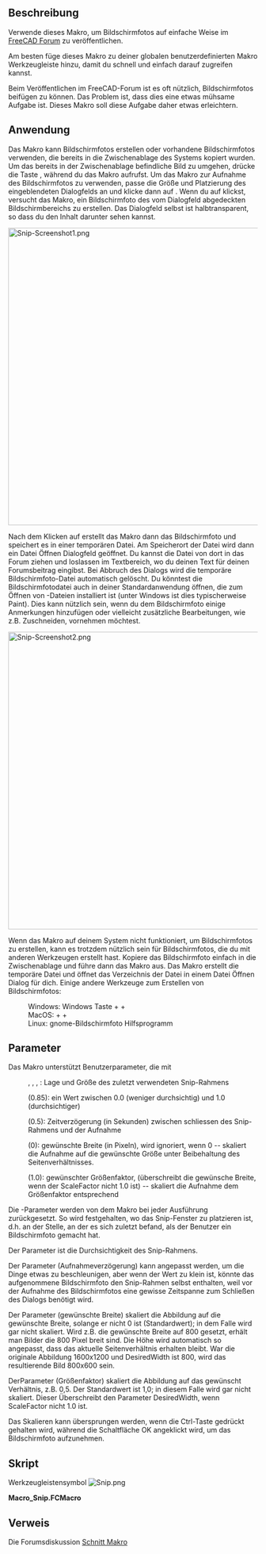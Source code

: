 <languages/>

{{Macro/de
|Name=Makro Snip
|Icon=Snip.png
|Description=Verwende dieses Makro, um Bildschirmfotos im FreeCAD-Forum zu veröffentlichen.<br/> Am besten füge dieses Makro zu deiner globalen benutzerdefinierten Makro-Werkzeugleiste hinzu, damit du schnell und einfach darauf zugreifen kannst.<br/> Wenn du im FreeCAD-Forum veröffentlichst, ist es oft nützlich, Bildschirmfotos einbinden zu können. Das Problem ist, dass dies eine etwas mühsame Aufgabe ist. Dieses Makro soll diese Aufgabe etwas erleichtern.<br/>Das Makro kann Bildschirmfotos machen oder es kann vorhandene Bildschirmfotos verwenden, die bereits in die Zwischenablage des Systems kopiert wurden. Um das bereits in der Zwischenablage befindliche Bild zu umgehen, drücke die Umschalttaste, während du das Makro aufrufst. Um das Makro zur Aufnahme des Bildschirmfotos zu verwenden, passe die Größe und Platzierung des eingeblendeten Dialogfelds an, und klicke dann auf OK. Wenn du auf OK klickst, versucht das Makro, ein Bildschirmfoto des vom Dialogfeld abgedeckten Bildschirmbereichs zu erstellen. Das Dialogfeld selbst ist halbtransparent, so dass du den Inhalt darunter sehen kannst. 
|Author=TheMarkster
|Version=1.3
|Date=2024.07.23
|FCVersion=Alle
|Download=[https://wiki.freecad.org/images/a/a0/Snip.png ToolBar Icon]
|SeeAlso=[[Macro_Copy3DViewToClipboard|Macro Copy3DViewToClipboard]], [[Macro_Screen_Wiki|Macro Screen Wiki]]
|Shortcut=Unter Windows: Windows Key + Shift + S<br/>
Unter Mac: Command + Shift + 4<br/>
Unter Linux: gnome-screenshot utility<br/>
}}

<span id="Description"></span>
==Beschreibung==

Verwende dieses Makro, um Bildschirmfotos auf einfache Weise im [https://forum.freecad.org FreeCAD Forum] zu veröffentlichen.

Am besten füge dieses Makro zu deiner globalen benutzerdefinierten Makro Werkzeugleiste hinzu, damit du schnell und einfach darauf zugreifen kannst.

Beim Veröffentlichen im FreeCAD-Forum ist es oft nützlich, Bildschirmfotos beifügen zu können. Das Problem ist, dass dies eine etwas mühsame Aufgabe ist. Dieses Makro soll diese Aufgabe daher etwas erleichtern.

<span id="Usage"></span>
==Anwendung==

Das Makro kann Bildschirmfotos erstellen oder vorhandene Bildschirmfotos verwenden, die bereits in die Zwischenablage des Systems kopiert wurden. Um das bereits in der Zwischenablage befindliche Bild zu umgehen, drücke die Taste {{KEY|Umschalten}}, während du das Makro aufrufst. Um das Makro zur Aufnahme des Bildschirmfotos zu verwenden, passe die Größe und Platzierung des eingeblendeten Dialogfelds an und klicke dann auf {{Button|OK}}. Wenn du auf {{Button|OK}} klickst, versucht das Makro, ein Bildschirmfoto des vom Dialogfeld abgedeckten Bildschirmbereichs zu erstellen. Das Dialogfeld selbst ist halbtransparent, so dass du den Inhalt darunter sehen kannst.

[[File:Snip-Screenshot1.png|600px]]
{{Caption|Beachte den halbtransparenten Dialog. Es wird nur der Bildschirminhalt unterhalb des Dialogs erfasst.}}

Nach dem Klicken auf {{Button|OK}} erstellt das Makro dann das Bildschirmfoto und speichert es in einer temporären Datei.  Am Speicherort der Datei wird dann ein Datei Öffnen Dialogfeld geöffnet. Du kannst die Datei von dort in das Forum ziehen und loslassen im Textbereich, wo du deinen Text für deinen Forumsbeitrag eingibst. Bei Abbruch des Dialogs wird die temporäre Bildschirmfoto-Datei automatisch gelöscht.  Du könntest die Bildschirmfotodatei auch in deiner Standardanwendung öffnen, die zum Öffnen von {{FileName|.png}}-Dateien installiert ist (unter Windows ist dies typischerweise Paint). Dies kann nützlich sein, wenn du dem Bildschirmfoto einige Anmerkungen hinzufügen oder vielleicht zusätzliche Bearbeitungen, wie z.B. Zuschneiden, vornehmen möchtest.

[[File:Snip-Screenshot2.png|600px]]
{{Caption|Dies ist der Dateiöffnungsdialog, der nach der Aufnahme des Bildschirmfotos automatisch aufklappt. Das Bild kann in das Forum gezogen und losgelassen werden oder es kann zur weiteren Bearbeitung in deiner System-Standardanwendung zum Öffnen von .png-Dateien geöffnet werden. 
Alternativ dazu kannst du auf das Bild rechtsklicken und {{KEY|Öffnen mit..}} mit einer anderen Anwendung deiner Wahl öffnen.}}

Wenn das Makro auf deinem System nicht funktioniert, um Bildschirmfotos zu erstellen, kann es trotzdem nützlich sein für Bildschirmfotos, die du mit anderen Werkzeugen erstellt hast.  Kopiere das Bildschirmfoto einfach in die Zwischenablage und führe dann das Makro aus. Das Makro erstellt die temporäre Datei und öffnet das Verzeichnis der Datei in einem Datei Öffnen Dialog für dich. Einige andere Werkzeuge zum Erstellen von Bildschirmfotos:

: Windows: Windows Taste + {{KEY|Umschalten}} + {{KEY|S}}
: MacOS: {{KEY|Command}} + {{KEY|Umschalten}} + {{KEY|4}}
: Linux: gnome-Bildschirmfoto Hilfsprogramm

<span id="Parameters"></span>
==Parameter==

Das Makro unterstützt Benutzerparameter, die mit {{MenuCommand|Werkzeuge → Parameter bearbeiten... → Plugins → Snip_Macro}}

: {{incode|LastX}}, {{incode|LastY}}, {{incode|LastWidth}}, {{incode|LastHight}}: Lage und Größe des zuletzt verwendeten Snip-Rahmens
: {{incode|WindowOpacity}} (0.85): ein Wert zwischen 0.0 (weniger durchsichtig) und 1.0 (durchsichtiger)
: {{incode|SnipDelay}} (0.5): Zeitverzögerung (in Sekunden) zwischen schliessen des Snip-Rahmens und der Aufnahme
: {{incode|DesiredWidth}} (0): gewünschte Breite (in Pixeln), wird ignoriert, wenn 0 -- skaliert die Aufnahme auf die gewünschte Größe unter Beibehaltung des Seitenverhältnisses.
: {{incode|ScaleFactor}} (1.0): gewünschter Größenfaktor, (überschreibt die gewünsche Breite, wenn der ScaleFactor nicht 1.0 ist) -- skaliert die Aufnahme dem Größenfaktor entsprechend

Die {{incode|Last}}-Parameter werden von dem Makro bei jeder Ausführung zurückgesetzt. So wird festgehalten, wo das Snip-Fenster zu platzieren ist, d.h. an der Stelle, an der es sich zuletzt befand, als der Benutzer ein Bildschirmfoto gemacht hat.

Der Parameter {{incode|WindowOpacity}} ist die Durchsichtigkeit des Snip-Rahmens.

Der Parameter {{incode|SnipDelay}} (Aufnahmeverzögerung) kann angepasst werden, um die Dinge etwas zu beschleunigen, aber wenn der Wert zu klein ist, könnte das aufgenommene Bildschirmfoto den Snip-Rahmen selbst enthalten, weil vor der Aufnahme des Bildschirmfotos eine gewisse Zeitspanne zum Schließen des Dialogs benötigt wird.

Der Parameter {{incode|DesiredWidth}} (gewünschte Breite) skaliert die Abbildung auf die gewünschte Breite, solange er nicht 0 ist (Standardwert); in dem Falle wird gar nicht skaliert. Wird z.B. die gewünschte Breite auf 800 gesetzt, erhält man Bilder die 800 Pixel breit sind. Die Höhe wird automatisch so angepasst, dass das aktuelle Seitenverhältnis erhalten bleibt. War die originale Abbildung 1600x1200 und DesiredWidth ist 800, wird das resultierende Bild 800x600 sein.

DerParameter {{incode|ScaleFactor}} (Größenfaktor) skaliert die Abbildung auf das gewünscht Verhältnis, z.B. 0,5. Der Standardwert ist 1,0; in diesem Falle wird gar nicht skaliert. Dieser Überschreibt den Parameter DesiredWidth, wenn ScaleFactor nicht 1.0 ist.

Das Skalieren kann übersprungen werden, wenn die Ctrl-Taste gedrückt gehalten wird, während die Schaltfläche OK angeklickt wird, um das Bildschirmfoto aufzunehmen.

<span id="Script"></span>
==Skript== 

Werkzeugleistensymbol [[Image:Snip.png]]

'''Macro_Snip.FCMacro'''

{{MacroCode|code=
# -*- coding: utf-8 -*-
"""
***************************************************************************
*   Copyright (c) 2019 <TheMarkster>                                      *
*                                                                         *
*   This file is a supplement to the FreeCAD CAx development system.      *
*                                                                         *
*   This program is free software; you can redistribute it and/or modify  *
*   it under the terms of the GNU Lesser General Public License (LGPL)    *
*   as published by the Free Software Foundation; either version 2 of     *
*   the License, or (at your option) any later version.                   *
*                                                                         *
*   This software is distributed in the hope that it will be useful,      *
*   but WITHOUT ANY WARRANTY; without even the implied warranty of        *
*   MERCHANTABILITY or FITNESS FOR A PARTICULAR PURPOSE. See the          *
*   GNU Library General Public License at http://www.gnu.org/licenses     *
*   for more details.                                                     *
*                                                                         *
*   For more information about the GNU Library General Public License     *
*   write to the Free Software Foundation, Inc., 59 Temple Place,         *
*   Suite 330, Boston, MA  02111-1307 USA                                 *
*                                                                         *
***************************************************************************
"""



"""
Snip Macro

This is a macro to make it easier to post screenshots to the FreeCAD forum.

The forum supports a drag and drop interface -- just drag and drop an image to the
textarea where you type in your post. But it still requires many
tedious steps. This macro is to reduce some of those steps.

You should add the macro to your custom macro toolbar to save as many clicks as possible.

The first thing the macro does is to check if there is an image already saved to the
system clipboard, and if so, it uses that one. To bypass the clipboard, press Shift
while invoking the macro.

"""

__title__ = "Snip"
__author__ = "TheMarkster"
__url__ = ""
__Wiki__ = ""
__date__ = "2024.07.23"
__version__ = 1.3
import FreeCAD
from PySide import QtGui,QtCore
import uuid
import time
import tempfile, os, shutil

# class SnipBox(QtGui.QDialog):
#     def __init__(self, scale, desired_width):
#         QtGui.QDialog.__init__(self)
#         self.scale = scale
#         self.desired_width = desired_width
#
#         self.detailsTextEdit = QtGui.QTextEdit("Details")
#         self.Details = QtGui.QPushButton("Details")
#         self.Scaling = QtGui.QPushButton("Scaling")
#         self.Details.clicked.connect(self.onDetailsClicked)
#         self.Scaling.clicked.connect(self.onScalingClicked)
#         layout = QtGui.QVBoxLayout()
#         layout.addWidget(self.detailsTextEdit)
#         layout.addStretch()
#         buttons = QtGui.QDialogButtonBox(
#             QtGui.QDialogButtonBox.Ok,
#             QtCore.Qt.Horizontal, self)
#         buttons.accepted.connect(self.accept)
#         buttons.rejected.connect(self.reject)
#         buttons.addButton(self.Details, QtGui.QDialogButtonBox.ActionRole)
#         buttons.addButton(self.Scaling, QtGui.QDialogButtonBox.ActionRole)
#         buttons.setCenterButtons(True)
#         layout.addWidget(buttons)
#         self.setLayout(layout)
#         self.detailsTextEdit.setVisible(False)
#
#     def setDetailedText(self, txt):
#         self.detailsTextEdit.setText(txt)
#
#     def setTitle(self, rectwidth, rectheight):
#         if self.scale != 1.0:
#            out_width = rect.width()*scale_factor
#         elif self.desired_width != 0:
#             out_width = desired_width
#         self.setWindowTitle(f"Snip macro v{__version__} {rectwidth} x {rectheight} output width {out_width}")
#
#
#     def onDetailsClicked(self):
#         self.detailsTextEdit.setVisible(not self.detailsTextEdit.isVisible())
#
#     def onScalingClicked(self):
#         pass
#
#     def event(self, e): #credit serge_gubenko of stackoverflow for this
#         result = QtGui.QDialog.event(self, e)
#         self.setMinimumHeight(0)
#         self.setMaximumHeight(16777215)
#         self.setMinimumWidth(0)
#         self.setMaximumWidth(16777215)
#         self.setSizePolicy(QtGui.QSizePolicy.Expanding, QtGui.QSizePolicy.Expanding)
#         textEdit = self.findChild(QtGui.QTextEdit)
#         if textEdit != None :
#             textEdit.setMinimumHeight(0)
#             textEdit.setMaximumHeight(16777215)
#             textEdit.setMinimumWidth(0)
#             textEdit.setMaximumWidth(16777215)
#             textEdit.setSizePolicy(QtGui.QSizePolicy.Expanding, QtGui.QSizePolicy.Expanding)
# #thanks to mario52 for this
#         if result == True:
#             try:
#                 rect = mb.frameGeometry()
#                 rectwidth  = rect.width()
#                 rectheight = rect.height()
#                 mb.setTitle(rectwidth,rectheight)
#
#             except Exception:
#                 None
# ##############
#         return result
class SnipBox(QtGui.QDialog):
    def __init__(self, scale, desired_width):
        QtGui.QDialog.__init__(self)
        self.pg = FreeCAD.ParamGet("User parameter:Plugins/Snip_Macro")
        self.scale = scale
        self.desired_width = desired_width

        self.detailsTextEdit = QtGui.QTextEdit("Details")
        self.Details = QtGui.QPushButton("Details")
        self.Scaling = QtGui.QPushButton("Scaling")
        self.Details.clicked.connect(self.onDetailsClicked)
        self.Scaling.clicked.connect(self.onScalingClicked)

        layout = QtGui.QVBoxLayout()
        layout.addWidget(self.detailsTextEdit)
        layout.addStretch()

        # Scaling widgets
        self.scaleLabel = QtGui.QLabel("Scale:")
        self.scaleSpinBox = QtGui.QDoubleSpinBox()
        self.scaleSpinBox.setDecimals(2)
        self.scaleSpinBox.setSingleStep(0.1)
        self.scaleSpinBox.setValue(self.scale)
        self.scaleSpinBox.valueChanged.connect(self.updateScale)

        self.fixedWidthLabel = QtGui.QLabel("Fixed Width:")
        self.fixedWidthSpinBox = QtGui.QSpinBox()
        self.fixedWidthSpinBox.setRange(0, 10000)
        self.fixedWidthSpinBox.setValue(self.desired_width)
        self.fixedWidthSpinBox.valueChanged.connect(self.updateDesiredWidth)

        self.scaleLayout = QtGui.QVBoxLayout()
        self.scaleText = QtGui.QLabel("Scale values other than 1.0 will override fixed width setting")
        self.scaleLayout.addWidget(self.scaleText)
        scaleHBox1 = QtGui.QHBoxLayout()
        scaleHBox1.addWidget(self.scaleLabel)
        scaleHBox1.addWidget(self.scaleSpinBox)

        scaleHBox2 = QtGui.QHBoxLayout()
        scaleHBox2.addWidget(self.fixedWidthLabel)
        scaleHBox2.addWidget(self.fixedWidthSpinBox)

        self.scaleLayout.addLayout(scaleHBox1)
        self.scaleLayout.addLayout(scaleHBox2)

        self.scaleWidget = QtGui.QWidget()
        self.scaleWidget.setLayout(self.scaleLayout)
        self.scaleWidget.setVisible(False)

        layout.addWidget(self.scaleWidget)

        buttons = QtGui.QDialogButtonBox(
            QtGui.QDialogButtonBox.Ok,
            QtCore.Qt.Horizontal, self)
        buttons.accepted.connect(self.accept)
        buttons.rejected.connect(self.reject)
        buttons.addButton(self.Details, QtGui.QDialogButtonBox.ActionRole)
        buttons.addButton(self.Scaling, QtGui.QDialogButtonBox.ActionRole)
        buttons.setCenterButtons(True)
        layout.addWidget(buttons)
        self.setLayout(layout)
        self.detailsTextEdit.setVisible(False)

    def setDetailedText(self, txt):
        self.detailsTextEdit.setText(txt)

    def setTitle(self, rectwidth, rectheight):
        if self.scale != 1.0:
            out_width = rectwidth * self.scale
        elif self.desired_width != 0:
            out_width = self.desired_width
        self.setWindowTitle(f"Snip macro v{__version__} {rectwidth} x {rectheight} output width {out_width}")

    def onDetailsClicked(self):
        if self.scaleWidget.isVisible():
            self.scaleWidget.setVisible(False)
        self.detailsTextEdit.setVisible(not self.detailsTextEdit.isVisible())

    def onScalingClicked(self):
        if self.detailsTextEdit.isVisible():
            self.detailsTextEdit.setVisible(False)
        self.scaleWidget.setVisible(not self.scaleWidget.isVisible())

    def updateScale(self, value):
        self.scale = value
        self.pg.SetFloat("ScaleFactor", self.scale)

    def updateDesiredWidth(self, value):
        self.desired_width = value
        self.pg.SetInt("DesiredWidth", self.desired_width)

    def event(self, e): #credit serge_gubenko of stackoverflow for this
        result = QtGui.QDialog.event(self, e)
        self.setMinimumHeight(0)
        self.setMaximumHeight(16777215)
        self.setMinimumWidth(0)
        self.setMaximumWidth(16777215)
        self.setSizePolicy(QtGui.QSizePolicy.Expanding, QtGui.QSizePolicy.Expanding)
        textEdit = self.findChild(QtGui.QTextEdit)
        if textEdit != None :
            textEdit.setMinimumHeight(0)
            textEdit.setMaximumHeight(16777215)
            textEdit.setMinimumWidth(0)
            textEdit.setMaximumWidth(16777215)
            textEdit.setSizePolicy(QtGui.QSizePolicy.Expanding, QtGui.QSizePolicy.Expanding)
#thanks to mario52 for this
        if result == True:
            try:
                rect = mb.frameGeometry()
                rectwidth  = rect.width()
                rectheight = rect.height()
                mb.setTitle(rectwidth,rectheight)
            except Exception:
                None
##############
        return result

def get_screen_for_widget(widget):
    screen_geometry = widget.geometry()
    for screen in QtGui.QApplication.screens():
        if screen.geometry().contains(screen_geometry.center()):
            return screen
def get_widget_screen_coordinates(widget):
    screen = get_screen_for_widget(widget)
    widget_geometry = widget.geometry()
    screen_geometry = screen.geometry()
    return QtCore.QRect(widget_geometry.x() - screen_geometry.x(),
                        widget_geometry.y() - screen_geometry.y(),
                        widget_geometry.width(),
                        widget_geometry.height())


pg = FreeCAD.ParamGet("User parameter:Plugins/Snip_Macro")
#parameters were originally in BaseApp, but should be in Plugins, so relocate if necessary
if FreeCAD.ParamGet("User parameter:BaseApp/Preferences").HasGroup("Snip_Macro"):
    deprecated = FreeCAD.ParamGet("User parameter:BaseApp/Preferences/Snip_Macro")
    pg.SetInt("LastX",deprecated.GetInt("LastX",0))
    pg.SetInt("LastY",deprecated.GetInt("LastY",0))
    pg.SetInt("LastWidth",deprecated.GetInt("LastWidth",0))
    pg.SetInt("LastHeight",deprecated.GetInt("LastHeight",0))
    pg.SetFloat("WindowOpacity",deprecated.GetFloat("WindowOpacity",0.85))
    pg.SetFloat("SnipDelay",deprecated.GetFloat("SnipDelay",0.5))
    FreeCAD.ParamGet("User parameter:BaseApp/Preferences").RemGroup("Snip_Macro")

desired_width = pg.GetInt("DesiredWidth",0) #used for scaling to desired width, maintaining aspect ratio
pg.SetInt("DesiredWidth", desired_width)
scale_factor = pg.GetFloat("ScaleFactor", 1.0) #scale by scale factor instead of desired width
pg.SetFloat("ScaleFactor", scale_factor)

skipClipboard = False
modifiers = QtGui.QApplication.keyboardModifiers()
if modifiers == QtCore.Qt.ShiftModifier:
    skipClipboard = True

userCanceled = False
fname = "Snip macro screenshot-"+str(uuid.uuid4())[:6]+".png"
image = None
if not skipClipboard:
    clip = QtGui.QClipboard()
    image = clip.image(QtGui.QClipboard.Clipboard)
if not image:

    #use our own screen grabber
    mb = SnipBox(scale_factor, desired_width)
    details = """
Move and resize this box to cover the part of the screen you wish to grab.
If it succeeds an open file dialog will appear. Drag and drop the file
from the open file dialog to the forum. The file will be deleted after
you close the dialog.

If this fails you can still use this macro to handle screenshots you
copied to the clipboard using other tools:

Windows snip tool: Window Key + Shift + S
Mac snip tool: Command + Shift + 4
Linux: gnome-screenshot utility

If the macro finds there is already an image copied to the clipboard
it uses that image instead of bringing up this dialog. Press Shift
while invoking this macro to bypass the clipboard. Alternatively,
you can clear the image from the clipboard by copying some text to it.

The Open button will open the file in the system
default application for handling png files, e.g. Paint in windows. This
can be useful if you wish to annotate the screenshot. But most of the
time you will simply want to drag and drop the file to the forum, then
Cancel to close the open file dialog afterwards.

If you wish to open the screenshot file with another application, right-click
the file and select open with... option or drag/drop to that other application.

User Parameters: These can be accessed via Tools menu -> Edit Parameters in
Plugins -> Snip_Macro:

LastX, LastY, LastWidth, LastHeight -- location and size of snip box last use
WindowOpacity (0.85) -- value between 0.0 (less opaque) and 1.0 (more opaque)
SnipDelay (0.5) -- time (in seconds) delay between snip box close and snip
DesiredWidth -- image will be scaled to this width (unless it is 0) maintaining
current aspect ratio.
ScaleFactor -- float value, e.g. 0.5 -- image will be scaled to that scale factor.
Note: ScaleFactor (if not 1.0) will take precedence over DesiredWidth
Hold down Ctrl key to ignore scaling.

The SnipDelay parameter can be adjusted to speed things up a bit, but if it
is too small the screenshot taken might include the snip box itself because
we need to wait for it to close before taking the screenshot.

"""
   # mb.setWindowTitle("Snip macro v"+str(__version__))
    mb.setDetailedText(details)
    if pg.GetFloat("WindowOpacity",0.85) == 0.85:
        pg.SetFloat("WindowOpacity",0.85)
    mb.setWindowOpacity(pg.GetFloat("WindowOpacity",0.85))
    lastX = pg.GetInt("LastX",0)
    lastY = pg.GetInt("LastY",0)
    lastWidth = pg.GetInt("LastWidth",100)
    lastHeight = pg.GetInt("LastHeight",100)
    mb.setGeometry(lastX, lastY, lastWidth, lastHeight)
    mb.resize(lastWidth, lastHeight)
    mb.setWindowFlags(QtCore.Qt.Tool)
    result = mb.exec_()
    if not result:
        userCanceled = True
    if not userCanceled:
        clientRect = mb.geometry()
        scale_factor = mb.scale
        desired_width = mb.desired_width
        rect = get_widget_screen_coordinates(mb)
        diff = rect.height()-clientRect.height()
        pg.SetInt("LastX", rect.x())
        pg.SetInt("LastY", rect.y())
        pg.SetInt("LastWidth", rect.width())
        pg.SetInt("LastHeight", rect.height()-diff)
        QtGui.QApplication.processEvents()
        snipDelay = pg.GetFloat("SnipDelay", 0.5)
        if snipDelay == 0.5:
            pg.SetFloat("SnipDelay", 0.5)
        time.sleep(snipDelay) #give time for dialog to close before taking screenshot
        QtGui.QApplication.processEvents()
        if hasattr(QtGui.QApplication,"primaryScreen"):
            #screen = QtGui.QApplication.primaryScreen()
            screen = get_screen_for_widget(mb)
            image = screen.grabWindow(0,rect.x(),rect.y(),rect.width(),rect.height()).toImage()
        else:
            long_qdesktop_id = QtGui.QApplication.desktop().winId()
            image = QtGui.QPixmap.grabWindow(long_qdesktop_id, rect.x(), rect.y(), rect.width(), rect.height()).toImage()
        if not image:
            raise Exception("Snip Macro Error: Unable to grab screen image\n")
        modifiers = QtGui.QApplication.keyboardModifiers()
        skipScaling = False
        if modifiers == QtCore.Qt.ControlModifier:
            skipScaling = True
        if not skipScaling:
            if scale_factor != 1.0:
                image = image.smoothScaled(rect.width()*scale_factor, rect.height()*scale_factor)
            elif desired_width != 0:
                image = image.smoothScaled(desired_width, rect.height()*float(desired_width)/float(rect.width()))

if not userCanceled:
    dirPath = tempfile.mkdtemp()
    filePath = dirPath + os.path.sep + fname
    image.save(filePath)
    fileName = QtGui.QFileDialog.getOpenFileName(QtGui.QApplication.activeWindow(),
    "Drag the image to the forum, then Cancel will delete the temporary file", dirPath, "PNG (*.png)")
    if fileName[0]:  #user selected Open or double-clicked file
        import subprocess, os, platform
        if platform.system() == 'Darwin':       # macOS
            subprocess.call(('open', fileName[0]))
        elif platform.system() == 'Windows':    # Windows
            os.startfile(fileName[0])
        else:                                   # linux variants
            subprocess.call(('xdg-open', fileName[0]))
        QtGui.QApplication.processEvents() #allow some time for file to open before deleting temp folder and contents
        time.sleep(1)
        QtGui.QApplication.processEvents()
    shutil.rmtree(dirPath)
}}

<span id="Link"></span>
==Verweis==

Die Forumsdiskussion [https://forum.freecad.org/viewtopic.php?f=9&t=38328&sid=385bf3174dcae7fb8bdf529f4e76dfed Schnitt Makro]